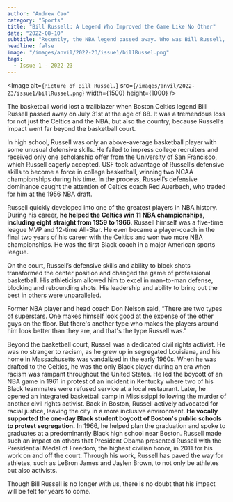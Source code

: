 ```yaml
---
author: "Andrew Cao"
category: "Sports"
title: "Bill Russell: A Legend Who Improved the Game Like No Other"
date: "2022-08-10"
subtitle: "Recently, the NBA legend passed away. Who was Bill Russell, what did he do during his basketball career, and what impact did he make on the sport of basketball itself?"
headline: false
image: "/images/anvil/2022-23/issue1/billRussel.png"
tags:
  - Issue 1 - 2022-23
---
```


<Image
	alt={`Picture of Bill Russel.`}
	src={`/images/anvil/2022-23/issue1/billRussel.png`}
	width={1500}
	height={1000}
/>

The basketball world lost a trailblazer when Boston Celtics legend Bill Russell passed away on July 31st at the age of 88. It was a tremendous loss for not just the Celtics and the NBA, but also the country, because Russell’s impact went far beyond the basketball court.

In high school, Russell was only an above-average basketball player with some unusual defensive skills. He failed to impress college recruiters and received only one scholarship offer from the University of San Francisco, which Russell eagerly accepted. USF took advantage of Russell’s defensive skills to become a force in college basketball, winning two NCAA championships during his time. In the process, Russell’s defensive dominance caught the attention of Celtics coach Red Auerbach, who traded for him at the 1956 NBA draft.

Russell quickly developed into one of the greatest players in NBA history. During his career, **he helped the Celtics win 11 NBA championships, including eight straight from 1959 to 1966.** Russell himself was a five-time league MVP and 12-time All-Star. He even became a player-coach in the final two years of his career with the Celtics and won two more NBA championships. He was the first Black coach in a major American sports league.

On the court, Russell’s defensive skills and ability to block shots transformed the center position and changed the game of professional basketball. His athleticism allowed him to excel in man-to-man defense, blocking and rebounding shots. His leadership and ability to bring out the best in others were unparalleled.

Former NBA player and head coach Don Nelson said, “There are two types of superstars. One makes himself look good at the expense of the other guys on the floor. But there's another type who makes the players around him look better than they are, and that's the type Russell was.”

Beyond the basketball court, Russell was a dedicated civil rights activist. He was no stranger to racism, as he grew up in segregated Louisiana, and his home in Massachusetts was vandalized in the early 1960s. When he was drafted to the Celtics, he was the only Black player during an era when racism was rampant throughout the United States. He led the boycott of an NBA game in 1961 in protest of an incident in Kentucky where two of his Black teammates were refused service at a local restaurant. Later, he opened an integrated basketball camp in Mississippi following the murder of another civil rights activist. Back in Boston, Russell actively advocated for racial justice, leaving the city in a more inclusive environment. **He vocally supported the one-day Black student boycott of Boston's public schools to protest segregation.** In 1966, he helped plan the graduation and spoke to graduates at a predominantly Black high school near Boston. Russell made such an impact on others that President Obama presented Russell with the Presidential Medal of Freedom, the highest civilian honor, in 2011 for his work on and off the court. Through his work, Russell has paved the way for athletes, such as LeBron James and Jaylen Brown, to not only be athletes but also activists.

Though Bill Russell is no longer with us, there is no doubt that his impact will be felt for years to come.
